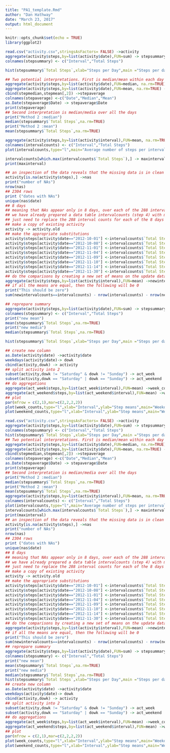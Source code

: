 ---
title: "PA1_template.Rmd"
author: "Dan Hathway"
date: "March 23, 2017"
output: html_document
---
```{r setup, include=FALSE}
knitr::opts_chunk$set(echo = TRUE)
library(ggplot2)
```
```{r 1: process file and generate summary }
read.csv("activity.csv",stringsAsFactors= FALSE) ->activity
aggregate(activity$steps,by=list(activity$date),FUN=sum) -> stepsummary
colnames(stepsummary) <- c("Interval","Total Steps")
```
```{r 2: historgram of total steps, echo=FALSE}
hist(stepsummary$`Total Steps`,xlab="Steps per Day",main ="Steps per day")
```
```{r 3: generate average summary vectors}
## Two potential interpretations. First is median/mean within each day
aggregate(activity$steps,by=list(activity$date),FUN=median, na.rm=TRUE) -> stepmedian
aggregate(activity$steps,by=list(activity$date),FUN=mean, na.rm=TRUE) -> stepmean
cbind(stepmedian,stepmean[,2]) ->stepaverage
colnames(stepaverage) <-c("Date","Median","Mean")
as.Date(stepaverage$Date) -> stepaverage$Date
print(stepaverage)
## Second interpretation is median/media over all the days
print("Method 2 :median")
median(stepsummary$`Total Steps`,na.rm=TRUE)
print("Method 2 :mean")
mean(stepsummary$`Total Steps`,na.rm=TRUE)
```
```{r 4: time series plot of mean average, echo=FALSE}
aggregate(activity$steps,by=list(activity$interval),FUN=mean, na.rm=TRUE) ->intervalcounts
colnames(intervalcounts) <- c("Interval","Total Steps")
plot(intervalcounts,type="l",main="Average number of steps per interval")
```
```{r 5: calculate most productive 5-min interval}
intervalcounts[which.max(intervalcounts$`Total Steps`),] -> maxinterval
print(maxinterval)
```
```{r 6: Code to describe and show a strategy for imputing missing data }
## an inspection of the data reveals that the missing data is in clean segments.
activity[is.na(activity$steps),] ->nas
print("number of NAs")
nrow(nas)
## 2304 rows
print ("dates with NAs")
unique(nas$date)
## 8 days
## meaning that NAs appear only in 8 days, over each of the 288 intervals per day
## we have already prepared a data table intervalcounts (step 4) with means for each interval
## just need to replace the 288 interval counts for each of the 8 days
## make a copy of existing activity
activity -> activity.old
## make the appropriate substitutions
activity$steps[activity$date=="2012-10-01"] <-intervalcounts$`Total Steps`
activity$steps[activity$date=="2012-10-08"] <-intervalcounts$`Total Steps`
activity$steps[activity$date=="2012-11-01"] <-intervalcounts$`Total Steps`
activity$steps[activity$date=="2012-11-04"] <-intervalcounts$`Total Steps`
activity$steps[activity$date=="2012-11-09"] <-intervalcounts$`Total Steps`
activity$steps[activity$date=="2012-11-10"] <-intervalcounts$`Total Steps`
activity$steps[activity$date=="2012-11-14"] <-intervalcounts$`Total Steps`
activity$steps[activity$date=="2012-11-30"] <-intervalcounts$`Total Steps`
## do the comparisons by creating a new set of means on the update data set
aggregate(activity$steps,by=list(activity$interval),FUN=mean) ->newintervalcounts
## if all the means are equal, then the following will be 0
print("This should be zero")
sum(newintervalcounts==intervalcounts) - nrow(intervalcounts) - nrow(newintervalcounts)

## reprepare summary
aggregate(activity$steps,by=list(activity$date),FUN=sum) -> stepsummary
colnames(stepsummary) <- c("Interval","Total Steps")
print("new mean")
mean(stepsummary$`Total Steps`,na.rm=TRUE)
print("new media")
median(stepsummary$`Total Steps`,na.rm=TRUE)
```
```{r 7: Histogram [total number of steps taken each day], echo=FALSE }

hist(stepsummary$`Total Steps`,xlab="Steps per Day",main ="Steps per day")
```
```{r 8: Panel plot}
## create new column
as.Date(activity$date) ->activity$date
weekdays(activity$date)-> dowk
cbind(activity,dowk) -> activity
## split activity into 2
subset(activity,dowk != "Saturday" & dowk != "Sunday") -> act_week
subset(activity,dowk == "Saturday" | dowk == "Sunday") -> act_weekend
## do aggregations
aggregate(act_week$steps,by=list(act_week$interval),FUN=mean) ->week_counts
aggregate(act_weekend$steps,by=list(act_weekend$interval),FUN=mean) ->weekend_counts
## plot
par(mfrow = c(2,1),mar=c(2,2,2,2))
plot(week_counts,type="l",xlab="Interval",ylab="Step means",main="Weekday")
plot(weekend_counts,type="l",xlab="Interval",ylab="Step means",main="Weekend")
```
```{r eval=FALSE}
read.csv("activity.csv",stringsAsFactors= FALSE) ->activity
aggregate(activity$steps,by=list(activity$date),FUN=sum) -> stepsummary
colnames(stepsummary) <- c("Interval","Total Steps")
hist(stepsummary$`Total Steps`,xlab="Steps per Day",main ="Steps per day")
## Two potential interpretations. First is median/mean within each day
aggregate(activity$steps,by=list(activity$date),FUN=median, na.rm=TRUE) -> stepmedian
aggregate(activity$steps,by=list(activity$date),FUN=mean, na.rm=TRUE) -> stepmean
cbind(stepmedian,stepmean[,2]) ->stepaverage
colnames(stepaverage) <-c("Date","Median","Mean")
as.Date(stepaverage$Date) -> stepaverage$Date
print(stepaverage)
## Second interpretation is median/media over all the days
print("Method 2 :median")
median(stepsummary$`Total Steps`,na.rm=TRUE)
print("Method 2 :mean")
mean(stepsummary$`Total Steps`,na.rm=TRUE)
aggregate(activity$steps,by=list(activity$interval),FUN=mean, na.rm=TRUE) ->intervalcounts
colnames(intervalcounts) <- c("Interval","Total Steps")
plot(intervalcounts,type="l",main="Average number of steps per interval")
intervalcounts[which.max(intervalcounts$`Total Steps`),] -> maxinterval
print(maxinterval)
## an inspection of the data reveals that the missing data is in clean segments.
activity[is.na(activity$steps),] ->nas
print("number of NAs")
nrow(nas)
## 2304 rows
print ("dates with NAs")
unique(nas$date)
## 8 days
## meaning that NAs appear only in 8 days, over each of the 288 intervals per day
## we have already prepared a data table intervalcounts (step 4) with means for each interval
## just need to replace the 288 interval counts for each of the 8 days
## make a copy of existing activity
activity -> activity.old
## make the appropriate substitutions
activity$steps[activity$date=="2012-10-01"] <-intervalcounts$`Total Steps`
activity$steps[activity$date=="2012-10-08"] <-intervalcounts$`Total Steps`
activity$steps[activity$date=="2012-11-01"] <-intervalcounts$`Total Steps`
activity$steps[activity$date=="2012-11-04"] <-intervalcounts$`Total Steps`
activity$steps[activity$date=="2012-11-09"] <-intervalcounts$`Total Steps`
activity$steps[activity$date=="2012-11-10"] <-intervalcounts$`Total Steps`
activity$steps[activity$date=="2012-11-14"] <-intervalcounts$`Total Steps`
activity$steps[activity$date=="2012-11-30"] <-intervalcounts$`Total Steps`
## do the comparisons by creating a new set of means on the update data set
aggregate(activity$steps,by=list(activity$interval),FUN=mean) ->newintervalcounts
## if all the means are equal, then the following will be 0
print("This should be zero")
sum(newintervalcounts==intervalcounts) - nrow(intervalcounts) - nrow(newintervalcounts)
## reprepare summary
aggregate(activity$steps,by=list(activity$date),FUN=sum) -> stepsummary
colnames(stepsummary) <- c("Interval","Total Steps")
print("new mean")
mean(stepsummary$`Total Steps`,na.rm=TRUE)
print("new media")
median(stepsummary$`Total Steps`,na.rm=TRUE)
hist(stepsummary$`Total Steps`,xlab="Steps per Day",main ="Steps per day")
## create new column
as.Date(activity$date) ->activity$date
weekdays(activity$date)-> dowk
cbind(activity,dowk) -> activity
## split activity into 2
subset(activity,dowk != "Saturday" & dowk != "Sunday") -> act_week
subset(activity,dowk == "Saturday" | dowk == "Sunday") -> act_weekend
## do aggregations
aggregate(act_week$steps,by=list(act_week$interval),FUN=mean) ->week_counts
aggregate(act_weekend$steps,by=list(act_weekend$interval),FUN=mean) ->weekend_counts
## plot
par(mfrow = c(2,1),mar=c(2,2,2,2))
plot(week_counts,type="l",xlab="Interval",ylab="Step means",main="Weekday")
plot(weekend_counts,type="l",xlab="Interval",ylab="Step means",main="Weekend")
```